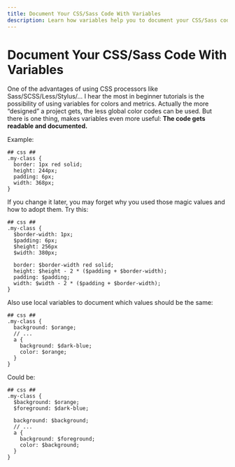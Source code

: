 ```yaml
---
title: Document Your CSS/Sass Code With Variables
description: Learn how variables help you to document your CSS/Sass code
---
```



Document Your CSS/Sass Code With Variables
==========================================

One of the advantages of using CSS processors like Sass/SCSS/Less/Stylus/… I hear the most in beginner tutorials is the possibility of using variables for colors and metrics.
Actually the more “designed” a project gets, the less global color codes can be used.
But there is one thing, makes variables even more useful: **The code gets readable and documented.**

Example:

    ## css ##
    .my-class {
      border: 1px red solid;
      height: 244px;
      padding: 6px;
      width: 368px;
    }

If you change it later, you may forget why you used those magic values and how to adopt them.
Try this:

    ## css ##
    .my-class {
      $border-width: 1px;
      $padding: 6px;
      $height: 256px
      $width: 380px;

      border: $border-width red solid;
      height: $height - 2 * ($padding + $border-width);
      padding: $padding;
      width: $width - 2 * ($padding + $border-width);
    }

Also use local variables to document which values should be the same:

    ## css ##
    .my-class {
      background: $orange;
      // ...
      a {
        background: $dark-blue;
        color: $orange;
      }
    }

Could be:

    ## css ##
    .my-class {
      $background: $orange;
      $foreground: $dark-blue;

      background: $background;
      // ...
      a {
        background: $foreground;
        color: $background;
      }
    }

